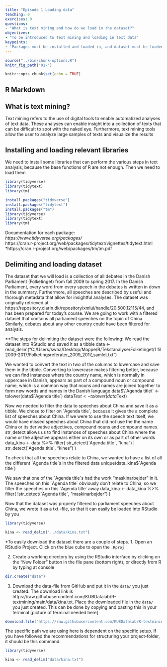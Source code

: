 ```yaml
---
title: "Episode 1 Loading data"
teaching: 0
exercises: 0
questions:
- "What is text mining and how do we load in the dataset?"
objectives:
- "To be introduced to text mining and loading in text data"
keypoints:
- "Packages must be installed and loaded in, and dataset must be loaded in by typing commands"
---
```



```r
source("../bin/chunk-options.R")
knitr_fig_path("01-")
```

```r
knitr::opts_chunk$set(echo = TRUE)
```

## R Markdown
## What is text mining?
Text mining refers to the use of digital tools to enable automatized analyses of text data. These analyses can enable insight into a collection of texts that can be difficult to spot with the naked eye. Furthermore, text mining tools allow the user to analyze large samples of texts and visualize the results

## Installing and loading relevant libraries
We need to install some libraries that can perform the various steps in text analysis, because the base functions of R are not enough. Then we need to load them

```r
library(tidyverse)
library(tidytext)
library(tm)
```


```r
install.packages("tidyverse")
install.packages("tidytext")
install.packages("tm")
library(tidyverse)
library(tidytext)
library(tm)
```

Documentation for each package: <br>
*https://www.tidyverse.org/packages/ <br>
*https://cran.r-project.org/web/packages/tidytext/vignettes/tidytext.html <br>
*https://cran.r-project.org/web/packages/tm/tm.pdf <br>

## Delimiting and loading dataset
The dataset that we will load is a collection of all debates in the Danish Parliament (Folketinget) from fall 2009 to spring 2017. In the Danish Parliament, every word from every speech in the debates is written in down in the summary. Furthermore, all speeches are described by useful and thorough metadata that allow for insightful analyses. The dataset was originally retrieved at
https://repository.clarin.dk/repository/xmlui/handle/20.500.12115/44, and has been prepared for today's course. We are going to work with a filtered dataset that contains all parliament speeches on the topic of China. Similarly, debates about any other country could have been filtered for analysis.

**The steps for delimiting the dataset were the following:
We read the dataset into RStudio and saved it as a tibble
data <- read_delim("C:/Users/swha/Desktop/Mappe/R/Tekstanalyse/Folketinget/1 fil 2009-2017/Folketingsreferater_2009_2017_samlet.txt")

We wanted to convert the text in two of the columns to lowercase and save them in the tibble. Converting to lowercase makes filtering better, because we can find instances where the country name, which is normally in uppercase in Danish, appears as part of a compound noun or compound name, which is a common way that nouns and names are joined together to form new words and names in the Danish language
data$\`Agenda title\` <- tolower(data$\`Agenda title\`)
data$Text <- tolower(data$Text)

Now we needed to filter the data to speeches about China and save it as a tibble. We chose to filter on \`Agenda title\`, because it gives the a complete list of speeches about China. If we were to use the speech text itself, we would have missed speeches about China that did not use the the name China or its derivative adjectives, compound nouns and compound names. str_detect allows us to find instances of speeches about China where the name or the adjective appears either on its own  or as part of other words
data_kina <- data %>% 
  filter(
    str_detect(\`Agenda title\`, "kina") | str_detect(\`Agenda title\`, "kines")
  )

To check that all the speeches relate to China, we wanted to have a list of all the different \`Agenda title\`s in the filtered data
unique(data_kina$\`Agenda title\`)

We saw that one of the \`Agenda title\`s had the work "maskinarbejder" in it. The speeches on this \`Agenda title\` obviously don't relate to China, so we filter the speeches on this \`Agenda title\` away
data_kina <- data_kina %>% 
  filter(
    !str_detect(\`Agenda title\`, "maskinarbejder")
  ) 

Now that the dataset was properly filtered to parliament speeches about China, we wrote it as a txt.-file, so that it can easily be loaded into RStudio by you

```r
library(tidyverse)

kina <- read_delim("../data/kina.txt")
```

*To easily download the dataset there are a couple of steps.
1. Open an RStudio Project. Click on the blue cube to open the `.Rproj`

2. Create a working directory by using the RStudio interface by clicking on the "New Folder" button in the file pane (bottom right), or directly from R by typing at console
```r
dir.create("data")
```

3. Download the data-file from GitHub and put it in the `data/` you just created. The download link is https://raw.githubusercontent.com/KUBDatalab/R-textmining/main/data/kina.txt. Place the downloaded file in the `data/` you just created. This can be done by copying and pasting this in your terminal [picture of terminal needed here] 
```r
download.file("https://raw.githubusercontent.com/KUBDatalab/R-textmining/main/data/kina.txt", "data/kina.txt", mode = "wb")
```

The specific path we are using here is dependent on the specific setup. If you have 
followed the recommendations for structuring your project-folder, it should be 
this command:

```r
library(tidyverse)

kina <- read_delim("data/kina.txt")

```


